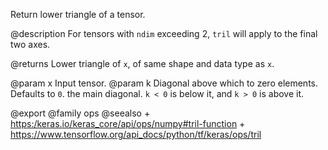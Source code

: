 Return lower triangle of a tensor.

@description
For tensors with `ndim` exceeding 2, `tril` will apply to the
final two axes.

@returns
    Lower triangle of `x`, of same shape and data type as `x`.

@param x Input tensor.
@param k Diagonal above which to zero elements. Defaults to `0`. the
    main diagonal. `k < 0` is below it, and `k > 0` is above it.

@export
@family ops
@seealso
+ <https:/keras.io/keras_core/api/ops/numpy#tril-function>
+ <https://www.tensorflow.org/api_docs/python/tf/keras/ops/tril>
